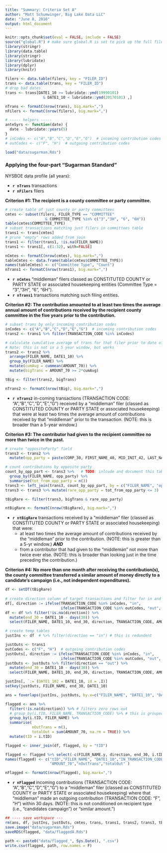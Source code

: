 ```yaml
---
title: "Summary: Criteria Set A"
author: "Matt Schumwinger, Big Lake Data LLC"
date: "June 8, 2016"
output: html_document
---
```


```r
knitr::opts_chunk$set(eval = FALSE, include = FALSE)
source("global.R") # make sure global.R is set to pick up the full file trans.Rds
library(stringr)
library(data.table)
library(stringr)
library(lubridate)
library(dplyr)
library(knitr)

filers <- data.table(filers, key = "FILER_ID")
trans <- data.table(trans, key = "FILER_ID")
# drop bad dates                                                                  TODO: see if these can be saved somehow
trans <- trans[DATE1_10 >= lubridate::ymd(19990101) 
                 & DATE1_10 < lubridate::ymd(20170101) ,]

nTrans <- formatC(nrow(trans), big.mark=",")
nFilers <- formatC(nrow(filers), big.mark=",")

# ----- helpers -----
ante5yrs <- function(date) {
  date - lubridate::years(5)
}
# inCodes <- c("A","B","C","D","E","G")  # incoming contribution codes
# outCodes <- c("F", "H")  # outgoing contribution codes
```

```r
load("data/sugarman.Rds")
```

### Applying the four-part "Sugarman Standard"

NYSBOE data profile (all years):  

- **`r nTrans `** transactions
- **`r nFilers `** filers
  
**Criterion #1: The recipient is a county committee or party committee.**
```r
# create table of just county or party committees
cmtes <- subset(filers, FILER_TYPE == "COMMITTEE" 
                  & COMMITTEE_TYPE %in% c("3","3H", "6", "6H"))
table(cmtes$COMMITTEE_TYPE)
# subset transactions matching just filers in committees table
trans1 <- trans[cmtes] 
# prune "empty" rows added from join
trans1 <- filter(trans1, !is.na(FILER_NAME))
trans1 <- trans1[, c(1:32), with=FALSE]

nCmtes <- formatC(nrow(cmtes), big.mark=",")
tableCmtes <- data.frame(table(cmtes$COMMITTEE_TYPE))
names(tableCmtes) <- c("Committee Type", "Count")
nTrans1 <- formatC(nrow(trans1), big.mark=",") 
```

- **`r nCmtes `** "middleman" filers classed as CONSTITUTED COUNTY or PARTY STATE or associated housekeeping entities (Committee Type = "3","3H", "6", "6H"). 
- **`r nTrans1`** transactions matching such filing entities.

**Criterion #2: The contribution amounted to at least two times the average annual amount of contributions received by the recipient county committee in the five years prior to the contribution.** 
```r
# subset trans by only incoming contribution codes
inCodes <- c("A","B","C","D","E","G")  # incoming contribution codes
trans2 <- trans1 %>% filter(TRANSACTION_CODE %in% inCodes)

# calculate cumulative average of trans for that filer prior to date of trans
# Note: this is not in a 5 year window, but works
trans2 <- trans2 %>%
  arrange(FILER_NAME, DATE1_10) %>%
  group_by(FILER_NAME) %>%
  mutate(cumAvg = cummean(AMOUNT_70)) %>%
  mutate(bigTrans = AMOUNT_70 >= 2*cumAvg) 

tBig <- filter(trans2, bigTrans)

nTrans2 <- formatC(nrow(tBig), big.mark=",")
```

 - **`r nTrans2 `** in-coming transactions (TRANSACTION CODE: "A","B","C","D","E","G") received by a  "middleman" filer (classed as CONSTITUTED COUNTY or PARTY STATE or associated housekeeping) that were at least two times the average amount of contributions received by that "middleman" prior to the transaction. (NOTE: this is broader than a 5-year window.)

**Criterion #3: The contributor had given to the recipient committee no more than twice in the past.**
```r

# create "oppositeParty" field
trans3 <- trans2 %>%                                                            # TODO: condition this on time before contribution
  mutate(opp_party = paste(CORP_30, FIRST_NAME_40, MID_INIT_42, LAST_NAME_44)) 

# count contributions by opposite party
count_by_opp_part <- trans3 %>%   # TODO: inlcude and document this table in app
  group_by(FILER_NAME, opp_party) %>% 
  summarise(tot_from_opp_party = n())
trans3 <- left_join(trans3, count_by_opp_part, by = c("FILER_NAME", "opp_party")) 
trans3 <- trans3 %>% mutate(rare_opp_party = tot_from_opp_party <= 3)

tBigRare <- filter(trans3, bigTrans & rare_opp_party)

ntBigRare <- formatC(nrow(tBigRare), big.mark=",")
```

 - **`r ntBigRare `** transactions received by a "middleman" filer (classed as CONSTITUTED COUNTY or PARTY STATE or associated housekeeping) that were:  
    - at least two times the average amount of contributions received by the "middleman" prior to the contribution. (NOTE: this is greater than a 5-yr window.) ***AND***  
    - from a contributor that had given to the "middleman" not more than twice ever else. (NOTE: this is broader than looking just in the time preceding the contribution.)

**Criterion #4: No more than one month after receiving the contribution(s), the county committee transferred a similar amount of money directly to a candidate's campaign (i.e., not independent expenditures).**
```r

df <- setDT(tBigRare)                                                           
                                                                                
# create direction column of target transactions and filter for in and out
df[, direction := ifelse(TRANSACTION_CODE %in% inCodes, "in", 
                         ifelse(TRANSACTION_CODE %in% outCodes, "out", NA))]
df <- df %>% filter(!is.na(direction)) %>%
  mutate(end_30 = DATE1_10 - days(30)) %>%
  select(FILER_NAME, DATE1_10, end_30, direction, TRANSACTION_CODE, AMOUNT_70, tID)

# create temp tables
justIns <- df  # %>% filter(direction == "in") # this is redundent

justOuts <- trans1 
outCodes <- c("F", "H")  # outgoing contribution codes
justOuts[, direction := ifelse(TRANSACTION_CODE %in% inCodes, "in",               # TODO: refactor this to just dplyr for both df and trans1
                         ifelse(TRANSACTION_CODE %in% outCodes, "out", NA))]
justOuts <- justOuts %>% filter(direction == "out") %>% 
  mutate(end_30 = DATE1_10 - days(30)) %>%
  select(FILER_NAME, DATE1_10, end_30, direction, TRANSACTION_CODE, AMOUNT_70, tID)

justIns[, `:=`(DATE1_102 = DATE1_10, id = .I)]
setkey(justOuts, FILER_NAME, end_30, DATE1_10)

ans = foverlaps(justIns, justOuts, by.x=c("FILER_NAME", "DATE1_10", "DATE1_102"))[, DATE1_102 := NULL]

flagged <- ans %>% 
  filter(!is.na(direction)) %>% # filters zero rows out
  # group_by(i.tID, FILER_NAME, TRANSACTION_CODE) %>% # this is grouped by outgoing transaction type
  group_by(i.tID, FILER_NAME) %>%
  summarise(
            nOutTrans = n(),
            totalOut = sum(AMOUNT_70, na.rm = TRUE)) %>%
  mutate(tID = i.tID)

flagged <- inner_join(df, flagged, by = "tID")

flagged <- flagged %>% select(-c(FILER_NAME.y, direction, end_30, i.tID, DATE1_102, id))
names(flagged) <- c("tID","FILER_NAME", "DATE1_10","IN_TRANSACTION_CODE",
                    "AMOUNT_70","nOutTrans","totalOut" )

nFlagged <- formatC(nrow(flagged), big.mark=",")
```

 - **`r nFlagged `** incoming contributions (TRANSACTION CODE: "A","B","C","D","E","G") to a "middleman" filer (classed as CONSTITUTED COUNTY or PARTY STATE or associated housekeeping) where that "middleman" made an outgoing contribution (TRANSACTION CODE: "F", "H") within 30 days. (NOTE: this is not conditioned on recipient type (i.e., "candidates campaign") or "similar amount.")

```r
## ---- save workspace ---
rm(ans, df, justIns, justOuts, cmtes, trans, trans1, trans2, trans3, tBig, tBigRare)
save.image("data/sugarman.Rds")
saveRDS(flagged, "data/flaggedA.Rds")

path <- paste0("data/flagged_", Sys.Date(), ".csv")
write.csv(flagged, path, row.names = F)

```
